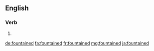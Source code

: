 ==English==

===Verb===
{{head|en|verb form}}

# {{en-past of|fountain}}

[[de:fountained]]
[[fa:fountained]]
[[fr:fountained]]
[[mg:fountained]]
[[ja:fountained]]
